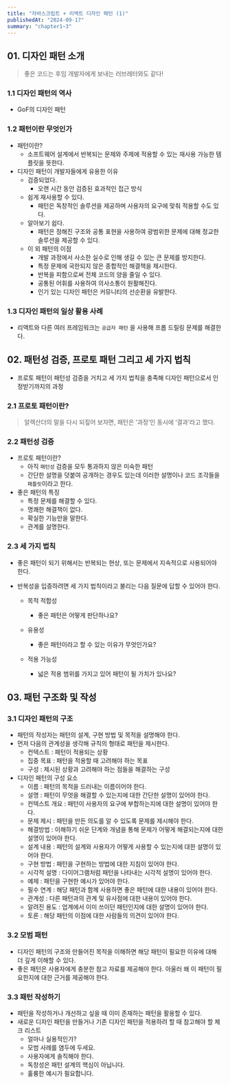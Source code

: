 ```yaml
---
title: "자바스크립트 + 리액트 디자인 패턴 (1)"
publishedAt: "2024-09-17"
summary: "chapter1~3"
---
```


## 01. 디자인 패턴 소개

> 좋은 코드는 후임 개발자에게 보내는 러브레터와도 같다!

### 1.1 디자인 패턴의 역사

- GoF의 디자인 패턴

### 1.2 패턴이란 무엇인가

- 패턴이란?
  - 소프트웨어 설계에서 반복되는 문제와 주제에 적용할 수 있는 재사용 가능한 템플릿을 뜻한다.
- 디자인 패턴이 개발자들에게 유용한 이유
  - 검증되었다.
    - 오랜 시간 동안 검증된 효과적인 접근 방식
  - 쉽게 재사용할 수 있다.
    - 패턴은 독창적인 솔루션을 제공하며 사용자의 요구에 맞춰 적용할 수도 있다.
  - 알아보기 쉽다.
    - 패턴은 정해진 구조와 공통 표현을 사용하여 광범위한 문제에 대해 정교한 솔루션을 제공할 수 있다.
  - 이 외 패턴의 이점
    - 개발 과정에서 사소한 실수로 인해 생길 수 있는 큰 문제를 방지한다.
    - 특정 문제에 국한되지 않은 종합적인 해결책을 제시한다.
    - 반복을 피함으로써 전체 코드의 양을 줄일 수 있다.
    - 공통된 어휘를 사용하여 의사소통이 원활해진다.
    - 인기 있는 디자인 패턴은 커뮤니티의 선순환을 유발한다.

### 1.3 디자인 패턴의 일상 활용 사례

- 리액트와 다른 여러 프레임워크는 `공급자 패턴` 을 사용해 프롭 드릴링 문제를 해결한다.

## 02. 패턴성 검증, 프로토 패턴 그리고 세 가지 법칙

- 프로토 패턴이 패턴성 검증을 거치고 세 가지 법칙을 충족해 디자인 패턴으로서 인정받기까지의 과정

### 2.1 프로토 패턴이란?

> 알렉산더의 말을 다시 되짚어 보자면, 패턴은 ‘과정’인 동시에 ‘결과’라고 했다.

### 2.2 패턴성 검증

- 프로토 패턴이란?
  - 아직 `패턴성` 검증을 모두 통과하지 않은 미숙한 패턴
  - 간단한 설명을 덧붙여 공개하는 경우도 있는데 이러한 설명이나 코드 조각들을 `패틀릿`이라고 한다.
- 좋은 패턴의 특징
  - 특정 문제를 해결할 수 있다.
  - 명쾌한 해결책이 없다.
  - 확실한 기능만을 말한다.
  - 관계를 설명한다.

### 2.3 세 가지 법칙

- 좋은 패턴이 되기 위해서는 반복되는 현상, 또는 문제에서 지속적으로 사용되어야 한다.
- 반복성을 입증하려면 세 가지 법칙이라고 불리는 다음 질문에 답할 수 있어야 한다.

  - 목적 적합성
    - 좋은 패턴은 어떻게 판단하나요?
  - 유용성
    - 좋은 패턴이라고 할 수 있는 이유가 무엇인가요?
  - 적용 가능성

    - 넓은 적용 범위를 가지고 있어 패턴이 될 가치가 있나요?

## 03. 패턴 구조화 및 작성

### 3.1 디자인 패턴의 구조

- 패턴의 작성자는 패턴의 설계, 구현 방법 및 목적을 설명해야 한다.
- 먼저 다음의 관계성을 생각해 규칙의 형태로 패턴을 제시한다.
  - 컨텍스트 : 패턴이 적용되는 상황
  - 집중 목표 : 패턴을 적용할 때 고려해야 하는 목표
  - 구성 : 제시된 상황과 고려해야 하는 점들을 해결하는 구성
- 디자인 패턴의 구성 요소
  - 이름 : 패턴의 목적을 드러내는 이름이어야 한다.
  - 설명 : 패턴이 무엇을 해결할 수 있는지에 대한 간단한 설명이 있어야 한다.
  - 컨텍스트 개요 : 패턴이 사용자의 요구에 부합하는지에 대한 설명이 있어야 한다.
  - 문제 제시 : 패턴을 만든 의도를 알 수 있도록 문제를 제시해야 한다.
  - 해결방법 : 이해하기 쉬운 단계와 개념을 통해 문제가 어떻게 해결되는지에 대한 설명이 있어야 한다.
  - 설계 내용 : 패턴의 설계와 사용자가 어떻게 사용할 수 있는지에 대한 설명이 있어야 한다.
  - 구현 방법 : 패턴을 구현하는 방법에 대한 지침이 있어야 한다.
  - 시각적 설명 : 다이어그램처럼 패턴을 나타내는 시각적 설명이 있어야 한다.
  - 예제 : 패턴을 구현한 예시가 있어야 한다.
  - 필수 연계 : 해당 패턴과 함께 사용하면 좋은 패턴에 대한 내용이 있어야 한다.
  - 관계성 : 다른 패턴과의 관계 및 유사점에 대한 내용이 있어야 한다.
  - 알려진 용도 : 업계에서 이미 쓰이던 패턴인지에 대한 설명이 있어야 한다.
  - 토론 : 해당 패턴의 이점에 대한 사람들의 의견이 있어야 한다.

### 3.2 모범 패턴

- 디자인 패턴의 구조와 만들어진 목적을 이해하면 해당 패턴이 필요한 이유에 대해 더 깊게 이해할 수 있다.
- 좋은 패턴은 사용자에게 충분한 참고 자료를 제공해야 한다. 아울러 왜 이 패턴이 필요한지에 대한 근거를 제공해야 한다.

### 3.3 패턴 작성하기

- 패턴을 작성하거나 개선하고 싶을 때 이미 존재하는 패턴을 활용할 수 있다.
- 새로운 디자인 패턴을 만들거나 기존 디자인 패턴을 적용하려 할 때 참고해야 할 체크 리스트
  - 얼마나 실용적인가?
  - 모범 사례를 염두에 두세요.
  - 사용자에게 솔직해야 한다.
  - 독창성은 패턴 설계의 핵심이 아닙니다.
  - 훌륭한 예시가 필요합니다.
